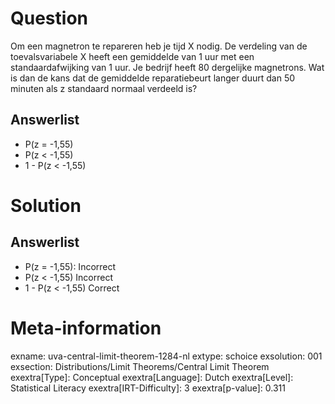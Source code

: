 Question
========

Om een magnetron te repareren heb je tijd X nodig. De verdeling van de
toevalsvariabele X heeft een gemiddelde van 1 uur met een
standaardafwijking van 1 uur. Je bedrijf heeft 80 dergelijke magnetrons.
Wat is dan de kans dat de gemiddelde reparatiebeurt langer duurt dan 50
minuten als z standaard normaal verdeeld is?

Answerlist
----------

* P(z = -1,55)
* P(z < -1,55)
* 1 - P(z < -1,55)

Solution
========

Answerlist
----------

* P(z = -1,55): Incorrect
* P(z < -1,55) Incorrect
* 1 - P(z < -1,55) Correct

Meta-information
================
exname: uva-central-limit-theorem-1284-nl
extype: schoice
exsolution: 001
exsection: Distributions/Limit Theorems/Central Limit Theorem
exextra[Type]: Conceptual
exextra[Language]: Dutch
exextra[Level]: Statistical Literacy
exextra[IRT-Difficulty]: 3
exextra[p-value]: 0.311
